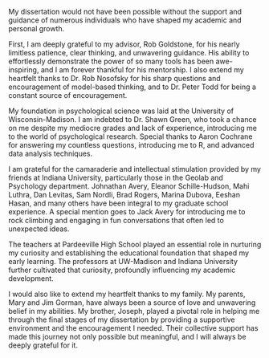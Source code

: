 \begin{centering}

\textbf{Acknowledgements}

\end{centering}


My dissertation would not have been possible without the support and guidance of numerous individuals who have shaped my academic and personal growth.

First, I am deeply grateful to my advisor, Rob Goldstone, for his nearly limitless patience, clear thinking, and unwavering guidance. His ability to effortlessly demonstrate the power of so many tools has been awe-inspiring, and I am forever thankful for his mentorship. I also extend my heartfelt thanks to Dr. Rob Nosofsky for his sharp questions and encouragement of model-based thinking, and to Dr. Peter Todd for being a constant source of encouragement.

My foundation in psychological science was laid at the University of Wisconsin-Madison. I am indebted to Dr. Shawn Green, who took a chance on me despite my mediocre grades and lack of experience, introducing me to the world of psychological research. Special thanks to Aaron Cochrane for answering my countless questions, introducing me to R, and advanced data analysis techniques.

I am grateful for the camaraderie and intellectual stimulation provided by my friends at Indiana University, particularly those in the Geolab and Psychology department. Johnathan Avery, Eleanor Schille-Hudson, Mahi Luthra, Dan Levitas, Sam Nordli, Brad Rogers, Marina Dubova, Eeshan Hasan, and many others have been integral to my graduate school experience. A special mention goes to Jack Avery for introducing me to rock climbing and engaging in fun conversations that often led to unexpected ideas.

The teachers at Pardeeville High School played an essential role in nurturing my curiosity and establishing the educational foundation that shaped my early learning. The professors at UW-Madison and Indiana University further cultivated that curiosity, profoundly influencing my academic development.

I would also like to extend my heartfelt thanks to my family. My parents, Mary and Jim Gorman, have always been a source of love and unwavering belief in my abilities. My brother, Joseph, played a pivotal role in helping me through the final stages of my dissertation by providing a supportive environment and the encouragement I needed. Their collective support has made this journey not only possible but meaningful, and I will always be deeply grateful for it.

\newpage